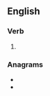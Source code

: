 ==English==

===Verb===
{{head|en|verb form}}

# {{en-past of|vial}}

===Anagrams===
* {{l|en|aviled}}
* {{l|en|vailed}}